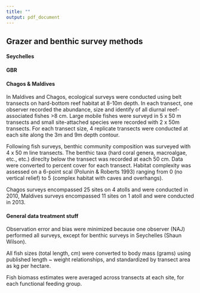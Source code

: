 ```yaml
---
title: ""
output: pdf_document
---
```



## Grazer and benthic survey methods

#### Seychelles

#### GBR


#### Chagos & Maldives

In Maldives and Chagos, ecological surveys were conducted using belt transects on hard-bottom reef habitat at 8-10m depth. In each transect, one observer recorded the abundance, size and identify of all diurnal reef-associated fishes >8 cm. Large mobile fishes were surveyd in 5 x 50 m transects and small site-attached species were recorded with  2 x 50m transects. For each transect size, 4 replicate transects were conducted at each site along the 3m and 9m depth contour. 

Following fish surveys, benthic community composition was surveyed with 4 x 50 m line transects. The benthic taxa (hard coral genera, macroalgae, etc., etc.) direclty below the transect was recorded at each 50 cm. Data were converted to percent cover for each transect. Habitat complexity was assessed on a 6-point scal (Polunin & Roberts 1993) ranging from 0 (no vertical relief) to 5 (complex habitat with caves and overhangs).

Chagos surveys encompassed 25 sites on 4 atolls and were conducted in 2010, Maldives surveys encompassed 11 sites on 1 atoll and were conducted in 2013.

#### General data treatment stuff

Observation error and bias were minimized because one observer (NAJ) performed all surveys, except for benthic surveys in Seychelles (Shaun Wilson).

All fish sizes (total length, cm) were converted to body mass (grams) using published length ~ weight relationships, and standardized by transect area as kg per hectare.

Fish biomass estimates were averaged across transects at each site, for each functional feeding group.
